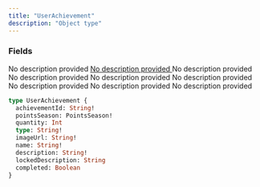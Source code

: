 ```yaml
---
title: "UserAchievement"
description: "Object type"
---
```


### Fields

<ResponseField name="achievementId" type="String!" required>
  No description provided
</ResponseField>

<a href="/api-reference/types/pointsseason">
  <ResponseField name="pointsSeason" type="PointsSeason!" required>
    No description provided
  </ResponseField>
</a>

<ResponseField name="quantity" type="Int">
  No description provided
</ResponseField>

<ResponseField name="type" type="String!" required>
  No description provided
</ResponseField>

<ResponseField name="imageUrl" type="String!" required>
  No description provided
</ResponseField>

<ResponseField name="name" type="String!" required>
  No description provided
</ResponseField>

<ResponseField name="description" type="String!" required>
  No description provided
</ResponseField>

<ResponseField name="lockedDescription" type="String">
  No description provided
</ResponseField>

<ResponseField name="completed" type="Boolean">
  No description provided
</ResponseField>


```graphql UserAchievement
type UserAchievement {
  achievementId: String!
  pointsSeason: PointsSeason!
  quantity: Int
  type: String!
  imageUrl: String!
  name: String!
  description: String!
  lockedDescription: String
  completed: Boolean
}
```
